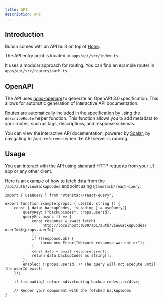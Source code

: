 ```yaml
---
title: API
description: API
---
```


## Introduction

Buncn comes with an API built on top of [Hono](https://hono.dev).

The API entry point is located in `apps/api/src/index.ts`.

It uses a modular approach for routing. You can find an example router in `apps/api/src/routers/auth.ts`.

## OpenAPI

The API uses [hono-openapi](https://hono.dev/examples/hono-openapi) to generate an OpenAPI 3.0 specification. This allows for automatic generation of interactive API documentation.

Routes are automatically included in the specification by using the `describeRoute` helper function. This function allows you to add metadata to your routes, such as tags, descriptions, and response schemas.

You can view the interactive API documentation, powered by [Scalar](https://github.com/scalar/scalar), by navigating to `/api-reference` when the API server is running.

## Usage

You can interact with the API using standard HTTP requests from your UI app or any other client.

Here is an example of how to fetch data from the `/api/auth/viewBackupCodes` endpoint using `@tanstack/react-query`:

```tsx
import { useQuery } from "@tanstack/react-query";

export function Example(props: { userId: string }) {
	const { data: backupCodes, isLoading } = useQuery({
		queryKey: ["backupCodes", props.userId],
		queryFn: async () => {
			const response = await fetch(
				`http://localhost:3000/api/auth/viewBackupCodes?userId=${props.userId}`
			);
			if (!response.ok) {
				throw new Error("Network response was not ok");
			}
			const data = await response.json();
			return data.backupCodes as string[];
		},
		enabled: !!props.userId, // The query will not execute until the userId exists
	});

	if (isLoading) return <div>Loading backup codes...</div>;

	// Render your component with the fetched backupCodes
}
